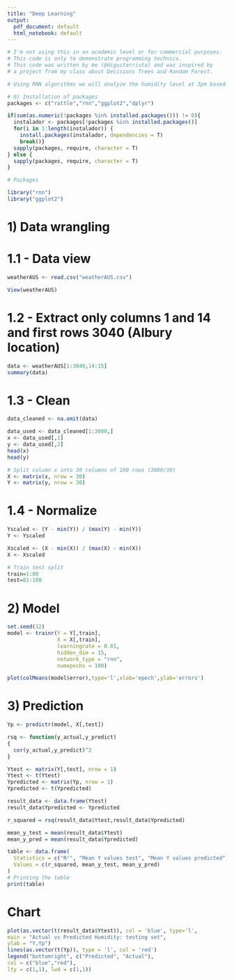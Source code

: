 ---
title: "Deep Learning"
output:
  pdf_document: default
  html_notebook: default
---

```{r}
# I'm not using this in an academic level or for commercial purposes. 
# This code is only to demonstrate programming technics.
# This code was written by me (@diguitarrista) and was inspired by 
# a project from my class about Decisions Trees and Random Forest.

# Using RNN algorithms we will analyze the humidity level at 3pm based on the humidity data at 9am

# 0) Installation of packages
packages <- c("rattle","rnn","ggplot2","dplyr")

if(sum(as.numeric(!packages %in% installed.packages())) != 0){
  instalador <- packages[!packages %in% installed.packages()]
  for(i in 1:length(instalador)) {
    install.packages(instalador, dependencies = T)
    break()}
  sapply(packages, require, character = T) 
} else {
  sapply(packages, require, character = T) 
}

# Packages

library("rnn")
library("ggplot2")
```

# 1) Data wrangling
# 1.1 - Data view
```{r}
weatherAUS <- read.csv("weatherAUS.csv")

View(weatherAUS)
```

# 1.2 - Extract only columns 1 and 14 and first rows 3040 (Albury location)
```{r}
data <- weatherAUS[1:3040,14:15]
summary(data)
```
# 1.3 - Clean
```{r}
data_cleaned <- na.omit(data)

data_used <- data_cleaned[1:3000,]
x <- data_used[,1]
y <- data_used[,2]
head(x)
head(y)

# Split column x into 30 columns of 100 rows (3000/30)
X <- matrix(x, nrow = 30)
Y <- matrix(y, nrow = 30)
```

# 1.4 - Normalize
```{r}
Yscaled <- (Y - min(Y)) / (max(Y) - min(Y))
Y <- Yscaled

Xscaled <- (X - min(X)) / (max(X) - min(X))
X <- Xscaled

# Train test split
train=1:80
test=81:100
```

# 2) Model
```{r}
set.seed(12)
model <- trainr(Y = Y[,train],
                X = X[,train],
                learningrate = 0.01,
                hidden_dim = 15,
                network_type = "rnn",
                numepochs = 100)

plot(colMeans(model$error),type='l',xlab='epoch',ylab='errors')
```

# 3) Prediction
```{r}
Yp <- predictr(model, X[,test])

rsq <- function(y_actual,y_predict)
{
  cor(y_actual,y_predict)^2
}

Ytest <- matrix(Y[,test], nrow = 1)
Ytest <- t(Ytest)
Ypredicted <- matrix(Yp, nrow = 1)
Ypredicted <- t(Ypredicted)

result_data <- data.frame(Ytest)
result_data$Ypredicted <- Ypredicted     

r_squared = rsq(result_data$Ytest,result_data$Ypredicted)

mean_y_test = mean(result_data$Ytest)
mean_y_pred = mean(result_data$Ypredicted)

table <- data.frame(
  Statistics = c("R²", "Mean Y values test", "Mean Y values predicted"),
  Values = c(r_squared, mean_y_test, mean_y_pred)
)
# Printing the table
print(table)
```

# Chart
```{r}
plot(as.vector(t(result_data$Ytest)), col = 'blue', type='l',
main = "Actual vs Predicted Humidity: testing set",
ylab = "Y,Yp")
lines(as.vector(t(Yp)), type = 'l', col = 'red')
legend("bottomright", c("Predicted", "Actual"),
col = c("blue","red"),
lty = c(1,1), lwd = c(1,1))
```
